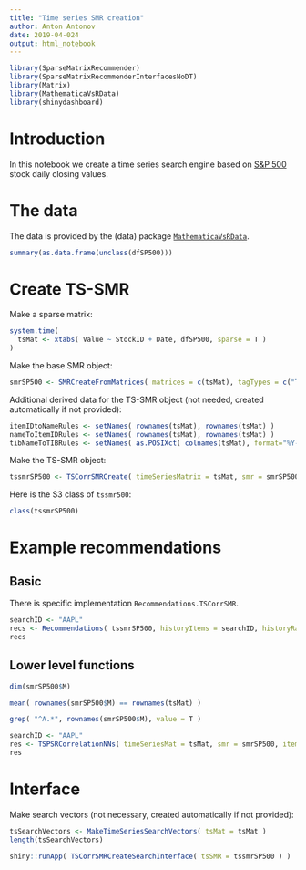 ```yaml
---
title: "Time series SMR creation"
author: Anton Antonov
date: 2019-04-024
output: html_notebook
---
```


```r
library(SparseMatrixRecommender)
library(SparseMatrixRecommenderInterfacesNoDT)
library(Matrix)
library(MathematicaVsRData)
library(shinydashboard)
```

# Introduction

In this notebook we create a time series search engine based on
[S&P 500](https://en.wikipedia.org/wiki/S&P_500_Index) 
stock daily closing values.

# The data

The data is provided by the (data) package 
[`MathematicaVsRData`](https://github.com/antononcube/R-packages/tree/master/MathematicaVsRData).


```r
summary(as.data.frame(unclass(dfSP500)))
```

# Create TS-SMR

Make a sparse matrix:

```r
system.time(
  tsMat <- xtabs( Value ~ StockID + Date, dfSP500, sparse = T )
)
```

Make the base SMR object:

```r
smrSP500 <- SMRCreateFromMatrices( matrices = c(tsMat), tagTypes = c("TimeSeries"), itemColumnName = "StockID" )
```


Additional derived data for the TS-SMR object (not needed, created automatically if not provided):

```r
itemIDtoNameRules <- setNames( rownames(tsMat), rownames(tsMat) )
nameToItemIDRules <- setNames( rownames(tsMat), rownames(tsMat) )
tibNameToTIBRules <- setNames( as.POSIXct( colnames(tsMat), format="%Y-%m-%d"), colnames(tsMat) )
```

Make the TS-SMR object:

```r
tssmrSP500 <- TSCorrSMRCreate( timeSeriesMatrix = tsMat, smr = smrSP500, smrNRecs = 200 )
```

Here is the S3 class of `tssmr500`:

```r
class(tssmrSP500)
```


# Example recommendations 

## Basic

There is specific implementation `Recommendations.TSCorrSMR`.

```r
searchID <- "AAPL"
recs <- Recommendations( tssmrSP500, historyItems = searchID, historyRatings = 1, nrecs = 12 )
recs
```

## Lower level functions

```r
dim(smrSP500$M)
```

```r
mean( rownames(smrSP500$M) == rownames(tsMat) )
```

```r
grep( "^A.*", rownames(smrSP500$M), value = T )
```

```r
searchID <- "AAPL"
res <- TSPSRCorrelationNNs( timeSeriesMat = tsMat, smr = smrSP500, itemIDtoNameRules = tssmrSP500$ItemIDtoNameRules, searchRowID = searchID, nrecs = 12, smr.nrecs = 200, filterRowIDs = grep( "^A.*", rownames(smrSP500$M), value = T ))
res
```

# Interface

Make search vectors (not necessary, created automatically if not provided):

```r
tsSearchVectors <- MakeTimeSeriesSearchVectors( tsMat = tsMat )
length(tsSearchVectors)
```


```r
shiny::runApp( TSCorrSMRCreateSearchInterface( tsSMR = tssmrSP500 ) )
```


